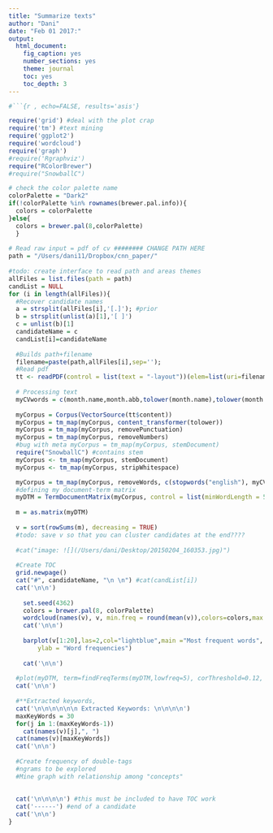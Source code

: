 ```yaml
---
title: "Summarize texts"
author: "Dani"
date: "Feb 01 2017:"
output:
  html_document:
    fig_caption: yes
    number_sections: yes
    theme: journal
    toc: yes
    toc_depth: 3
---
```

  

```r
#```{r , echo=FALSE, results='asis'}

require('grid') #deal with the plot crap
require('tm') #text mining
require('ggplot2')
require('wordcloud')
require('graph')
#require('Rgraphviz')  
require("RColorBrewer") 
#require("SnowballC")

# check the color palette name
colorPalette = "Dark2"
if(!colorPalette %in% rownames(brewer.pal.info)){
  colors = colorPalette  
}else{
  colors = brewer.pal(8,colorPalette)
  }
  
# Read raw input = pdf of cv ######## CHANGE PATH HERE
path = "/Users/dani11/Dropbox/cnn_paper/"
  
#todo: create interface to read path and areas themes
allFiles = list.files(path = path)
candList = NULL
for (i in length(allFiles)){
  #Recover candidate names
  a = strsplit(allFiles[i],'[.]'); #prior
  b = strsplit(unlist(a)[1],'[ ]')
  c = unlist(b)[1]
  candidateName = c
  candList[i]=candidateName
  
  #Builds path+filename
  filename=paste(path,allFiles[i],sep='');
  #Read pdf
  tt <- readPDF(control = list(text = "-layout"))(elem=list(uri=filename),language="en",id="id1")
  
  # Processing text
  myCVwords = c(month.name,month.abb,tolower(month.name),tolower(month.abb)) #todo: create a pre-processing step to define them, and have user=director of the committee to curate the list 
  
  myCorpus = Corpus(VectorSource(tt$content)) 
  myCorpus = tm_map(myCorpus, content_transformer(tolower))
  myCorpus = tm_map(myCorpus, removePunctuation)
  myCorpus = tm_map(myCorpus, removeNumbers)
  #bug with meta myCorpus = tm_map(myCorpus, stemDocument)
  require("SnowballC") #contains stem
  myCorpus <- tm_map(myCorpus, stemDocument)
  myCorpus <- tm_map(myCorpus, stripWhitespace)

  myCorpus = tm_map(myCorpus, removeWords, c(stopwords("english"), myCVwords))
  #defining my document-term matrix
  myDTM = TermDocumentMatrix(myCorpus, control = list(minWordLength = 5))
  
  m = as.matrix(myDTM)
  
  v = sort(rowSums(m), decreasing = TRUE)
  #todo: save v so that you can cluster candidates at the end????
  
  #cat("image: ![](/Users/dani/Desktop/20150204_160353.jpg)")
  
  #Create TOC
  grid.newpage()
  cat("#", candidateName, "\n \n") #cat(candList[i])
  cat('\n\n')
  
    set.seed(4362)
    colors = brewer.pal(8, colorPalette)
    wordcloud(names(v), v, min.freq = round(mean(v)),colors=colors,max.words=120) #more options at http://www.sthda.com/english/wiki/word-cloud-generator-in-r-one-killer-function-to-do-everything-you-need
    cat('\n\n')
  
    barplot(v[1:20],las=2,col="lightblue",main ="Most frequent words",
        ylab = "Word frequencies")
    
    cat('\n\n')
  
  #plot(myDTM, term=findFreqTerms(myDTM,lowfreq=5), corThreshold=0.12, weighting=T)
  cat('\n\n')
  
  #**Extracted keywords,
  cat('\n\n\n\n\n\n Extracted Keywords: \n\n\n\n')
  maxKeyWords = 30
  for(j in 1:(maxKeyWords-1))
    cat(names(v)[j],", ")
  cat(names(v)[maxKeyWords])
  cat('\n\n')
  
  #Create frequency of double-tags
  #ngrams to be explored
  #Mine graph with relationship among "concepts" 
  
  
  cat('\n\n\n\n') #this must be included to have TOC work
  cat('------') #end of a candidate  
  cat('\n\n')
}
```
